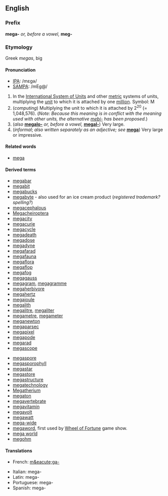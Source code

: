 ==English==
===Prefix===
'''mega-''' ''or, before a vowel,'' '''meg-'''

===Etymology===
Greek ''megas'', big

====Pronunciation====
*[[IPA]]: /mɛɡə/
*[[SAMPA]]: /mEg@/

#In the [[International System of Units]] and other [[metric]] systems of units, multiplying the [[unit]] to which it is attached by one [[million]].  Symbol: M
#(''computing'') Multiplying the unit to which it is attached by 2<sup>20</sup> (= 1,048,576).  (''Note: Because this meaning is in conflict with the meaning used with other units, the alternative [[mebi-]] has been proposed.'')
#(''also'' '''[[megalo-]]''' ''or, before a vowel,'' '''[[megal-]]''') Very large.
#(''informal''; ''also written separately as an adjective; see'' '''[[mega]]''') Very large or impressive.

====Related words====
*[[mega]]

====Derived terms====
*[[megabar]]
*[[megabit]]
*[[megabucks]]
*[[megabyte]] - also used for an ice cream product (''registered trademark?  spelling?'')
*[[megacephalous]]
*[[Megacheiroptera]]
*[[megacity]]
*[[megacurie]]
*[[megacycle]]
*[[megadeath]]
*[[megadose]]
*[[megadyne]]
*[[megafarad]]
*[[megafauna]]
*[[megaflora]]
*[[megaflop]]
*[[megafog]]
*[[megagauss]]
*[[megagram]], [[megagramme]]
*[[megaherbivore]]
*[[megahertz]]
*[[megajoule]]
*[[megalith]]
*[[megalitre]], [[megaliter]]
*[[megametre]], [[megameter]]
*[[meganewton]]
*[[megaparsec]]
*[[megapixel]]
*[[megapode]]
*[[megarad]]
*[[megascope]]
<!-- *[[megaspeed]] is this different from "mega speed", which I have moved to "mega" ? -->
*[[megaspore]]
*[[megasporophyll]]
*[[megastar]]
*[[megastore]]
*[[megastructure]]
*[[megatechnology]]
*[[Megatherium]]
*[[megaton]]
*[[megavertebrate]]
*[[megavitamin]]
*[[megavolt]]
*[[megawatt]]
*[[mega-wide]]
*[[megaword]], first used by [[en:Wheel of Fortune|Wheel of Fortune]] game show.
*[[mega world]]
*[[megohm]]

====Translations====
*French: [[m&eacute;ga-]]
<!--provide Greek, not just the transliteration *Greek: [[ ]]- (m&eacute;ga-)-->
*Italian: mega-
*Latin: mega-
*Portuguese: mega-
*Spanish: mega-